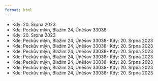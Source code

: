 ```yaml
---
format: html
---
```




- Kdy: 20. Srpna 2023
- Kde: Peckův mlýn, Blažim 24, Úněšov 33038
- Kdy: 20. Srpna 2023
- Kde: Peckův mlýn, Blažim 24, Úněšov 33038- Kdy: 20. Srpna 2023
- Kde: Peckův mlýn, Blažim 24, Úněšov 33038- Kdy: 20. Srpna 2023
- Kde: Peckův mlýn, Blažim 24, Úněšov 33038- Kdy: 20. Srpna 2023
- Kde: Peckův mlýn, Blažim 24, Úněšov 33038- Kdy: 20. Srpna 2023
- Kde: Peckův mlýn, Blažim 24, Úněšov 33038- Kdy: 20. Srpna 2023
- Kde: Peckův mlýn, Blažim 24, Úněšov 33038- Kdy: 20. Srpna 2023
- Kde: Peckův mlýn, Blažim 24, Úněšov 33038- Kdy: 20. Srpna 2023
